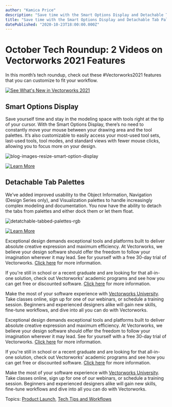 ```yaml
---
author: "Kamica Price"
description: "Save time with the Smart Options Display and Detachable Tab Palettes in Vectorworks 2021. "
title: "Save time with the Smart Options Display and Detachable Tab Palettes in Vectorworks 2021. " 
datePublished: "2020-10-23T18:00:00.000Z"
---
```

# October Tech Roundup: 2 Videos on Vectorworks 2021 Features

In this month’s tech roundup, check out these #Vectorworks2021 features that you can customize to fit your workflow.

[![See What's New in Vectorworks 2021](https://no-cache.hubspot.com/cta/default/3018241/fddc944f-0b78-46dd-98e4-f1f2988e5ee0.png)](https://cta-redirect.hubspot.com/cta/redirect/3018241/fddc944f-0b78-46dd-98e4-f1f2988e5ee0) 

## Smart Options Display

Save yourself time and stay in the modeling space with tools right at the tip of your cursor. With the Smart Options Display, there’s no need to constantly move your mouse between your drawing area and the tool palettes. It’s also customizable to easily access your most-used tool sets, last-used tools, tool modes, and standard views with fewer mouse clicks, allowing you to focus more on your design.

![blog-images-resize-smart-option-display](https://blog.vectorworks.net/hs-fs/hubfs/Blog%20Images/201023_Tech%20Roundup/blog-images-resize-smart-option-display.jpg?width=600&name=blog-images-resize-smart-option-display.jpg)

[![Learn More](https://no-cache.hubspot.com/cta/default/3018241/3276775d-d548-4ab5-9a0d-b11c5f8d0196.png)](https://cta-redirect.hubspot.com/cta/redirect/3018241/3276775d-d548-4ab5-9a0d-b11c5f8d0196) 

## Detachable Tab Palettes

We’ve added improved usability to the Object Information, Navigation (Design Series only), and Visualization palettes to handle increasingly complex modeling and documentation. You now have the ability to detach the tabs from palettes and either dock them or let them float.

![detatchable-tabbed-palettes-rgb](https://blog.vectorworks.net/hs-fs/hubfs/Blog%20Images/201023_Tech%20Roundup/detatchable-tabbed-palettes-rgb.jpg?width=600&name=detatchable-tabbed-palettes-rgb.jpg)

[![Learn More](https://no-cache.hubspot.com/cta/default/3018241/6108ed56-0686-4bf1-9bc8-211b1fb1fff8.png)](https://cta-redirect.hubspot.com/cta/redirect/3018241/6108ed56-0686-4bf1-9bc8-211b1fb1fff8) 

Exceptional design demands exceptional tools and platforms built to deliver absolute creative expression and maximum efficiency. At Vectorworks, we believe your design software should offer the freedom to follow your imagination wherever it may lead. See for yourself with a free 30-day trial of Vectorworks. [Click here](https://www.vectorworks.net/trial/form) for more information.

If you're still in school or a recent graduate and are looking for that all-in-one solution, check out Vectorworks' academic programs and see how you can get free or discounted software. [Click here](https://www.vectorworks.net/en-US/education) for more information.

Make the most of your software experience with [Vectorworks University](https://university.vectorworks.net/). Take classes online, sign up for one of our webinars, or schedule a training session. Beginners and experienced designers alike will gain new skills, fine-tune workflows, and dive into all you can do with Vectorworks. 

Exceptional design demands exceptional tools and platforms built to deliver absolute creative expression and maximum efficiency. At Vectorworks, we believe your design software should offer the freedom to follow your imagination wherever it may lead. See for yourself with a free 30-day trial of Vectorworks. [Click here](https://www.vectorworks.net/trial/form) for more information.

If you're still in school or a recent graduate and are looking for that all-in-one solution, check out Vectorworks' academic programs and see how you can get free or discounted software. [Click here](https://www.vectorworks.net/en-US/education) for more information.

Make the most of your software experience with [Vectorworks University](https://university.vectorworks.net/). Take classes online, sign up for one of our webinars, or schedule a training session. Beginners and experienced designers alike will gain new skills, fine-tune workflows and dive into all you can do with Vectorworks. 

 Topics: [Product Launch](https://blog.vectorworks.net/topic/product-launch), [Tech Tips and Workflows](https://blog.vectorworks.net/topic/tech-tips-and-workflows) 

 